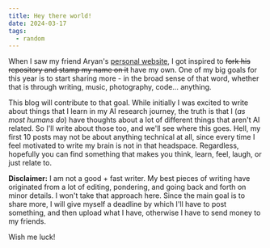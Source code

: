 ```yaml
---
title: Hey there world!
date: 2024-03-17
tags:
  - random
---
```


When I saw my friend Aryan's [personal website](https://aryanmann.com/), I got inspired to ~~fork his repository and stamp my name on it~~ have my own. 
One of my big goals for this year is to start sharing more - in the broad sense of that word, whether that is through writing, music, photography, code... anything. 

This blog will contribute to that goal. While initially I was excited to write about things that I learn in my AI research journey, the truth is that I (*as most humans do*) have thoughts about a lot of different things that aren't AI related.
So I'll write about those too, and we'll see where this goes. Hell, my first 10 posts may not be about anything technical at all, since every time I feel motivated to write my brain is not in that headspace. Regardless, hopefully you can find something that makes you think, learn, feel, laugh, or just relate to. 

**Disclaimer:** I am not a good + fast writer. My best pieces of writing have originated from a lot of editing, pondering, and going back and forth on minor details. 
I won't take that approach here. Since the main goal is to share more, I will give myself a deadline by which I'll have to post something, and then upload what I have, otherwise I have to send money to my friends.

Wish me luck!